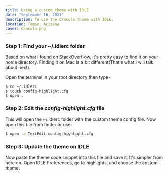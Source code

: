```yaml
---
title: Using a custom theme with IDLE
date: "September 16, 2021"
description: To use the dracula theme with IDLE.
location: Tempe, Arizona
cover: dracula.png
---
```


### Step 1: Find your ~/.idlerc folder

Based on what I found on StackOverflow, it's pretty easy to find it on your
home directory. Finding it on Mac is a bit different(That's what I will talk
about next).

Open the terminal in your root directory then type-

```shell
$ cd ~/.idlerc
$ touch config-highlight.cfg
$ open .
```

### Step 2: Edit the _config-highlight.cfg_ file

This will open the ~/.idlerc folder with the custom theme config file. Now open
this file from finder or use

```bash
$ open -a TextEdit config-highlight.cfg
```

### Step 3: Update the theme on IDLE

Now paste the theme code snippet into this file and save it. It's simpler from
here on. Open IDLE Preferences, go to highlights, and choose the custom theme.
